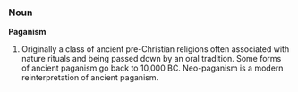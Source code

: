===Noun===
'''Paganism'''

# Originally a class of ancient pre-Christian religions often associated with nature rituals and being passed down by an oral tradition. Some forms of ancient paganism go back to 10,000 BC. Neo-paganism is a modern reinterpretation of ancient paganism.